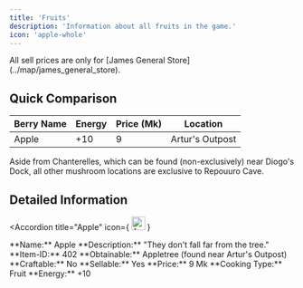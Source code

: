 ```yaml
---
title: 'Fruits'
description: 'Information about all fruits in the game.'
icon: 'apple-whole'
---
```


<Note type="warning">
  All sell prices are only for [James General Store](../map/james_general_store).
</Note>

## Quick Comparison

| Berry Name | Energy | Price (Mk) | Location |
|------------|--------|------------|----------|
| Apple | +10 | 9 | Artur's Outpost |

<Note type="info">
Aside from Chanterelles, which can be found (non-exclusively) near Diogo's Dock, all other mushroom locations are exclusive to Repouuro Cave.
</Note>

## Detailed Information

<AccordionGroup>

<Accordion 
  title="Apple" 
  icon={
    <img 
      src="https://i.imgur.com/huFv16t.png" 
      alt="Apple Icon" 
      width="24" 
      height="24"
    />
  }
>
  <div className="flex flex-row space-x-4">
    <div>
      **Name:** Apple  
      **Description:** "They don't fall far from the tree."  
      **Item-ID:** 402  
      **Obtainable:** Appletree (found near Artur's Outpost)  
      **Craftable:** No  
      **Sellable:** Yes  
      **Price:** 9 Mk  
      **Cooking Type:** Fruit  
      **Energy:** +10  
    </div>
  </div>
</Accordion>

</AccordionGroup>

